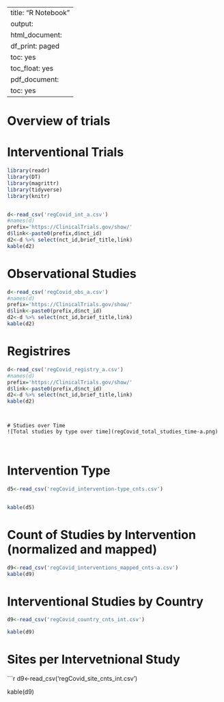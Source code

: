 
---
title: "R Notebook"
output:
  html_document:
    df_print: paged
    toc: yes
    toc_float: yes
  pdf_document:
    toc: yes
---

# Overview of trials

# Interventional Trials

```r
library(readr)
library(DT)
library(magrittr)
library(tidyverse)
library(knitr)


d<-read_csv('regCovid_int_a.csv')
#names(d)
prefix='https://ClinicalTrials.gov/show/'
d$link<-paste0(prefix,d$nct_id)
d2<-d %>% select(nct_id,brief_title,link) 
kable(d2)


```

# Observational Studies
```r
d<-read_csv('regCovid_obs_a.csv')
#names(d)
prefix='https://ClinicalTrials.gov/show/'
d$link<-paste0(prefix,d$nct_id)
d2<-d %>% select(nct_id,brief_title,link) 
kable(d2)

```


# Registrires
```r

d<-read_csv('regCovid_registry_a.csv')
#names(d)
prefix='https://ClinicalTrials.gov/show/'
d$link<-paste0(prefix,d$nct_id)
d2<-d %>% select(nct_id,brief_title,link) 
kable(d2)

```
```


# Studies over Time
![Total studies by type over time](regCovid_total_studies_time-a.png)



```


# Intervention Type
```r
d5<-read_csv('regCovid_intervention-type_cnts.csv')


kable(d5)
```



# Count of Studies by Intervention (normalized and mapped)
```r
d9<-read_csv('regCovid_interventions_mapped_cnts-a.csv')
kable(d9)
```



# Interventional Studies by Country
```r
d9<-read_csv('regCovid_country_cnts_int.csv')

kable(d9)
```


# Sites per Intervetnional Study

```r
d9<-read_csv('regCovid_site_cnts_int.csv')

kable(d9)


